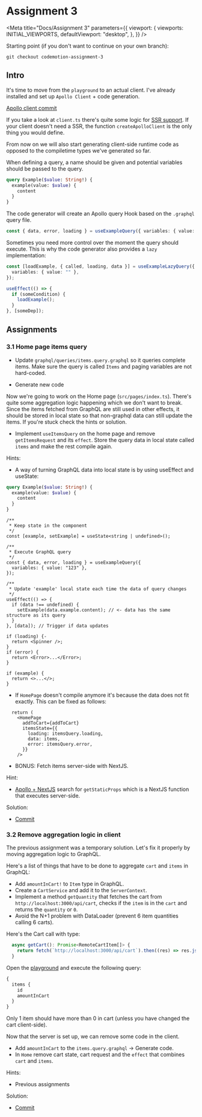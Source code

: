 
# Assignment 3

<Meta
  title="Docs/Assignment 3"
  parameters={{
    viewport: {
      viewports: INITIAL_VIEWPORTS,
      defaultViewport: "desktop",
    },
  }}
/>

Starting point (if you don't want to continue on your own branch):

```
git checkout codemotion-assignment-3
```

## Intro

It's time to move from the `playground` to an actual client. I've already installed and set up `Apollo Client` + code generation.

[Apollo client commit](https://github.com/Rachnerd/webshop/commit/1e34518705d10bbcf6d170926fa4404ae719e4bc)

If you take a look at `client.ts` there's quite some logic for [SSR support](https://www.apollographql.com/blog/building-a-next-js-app-with-apollo-client-slash-graphql/). If your client doesn't need a SSR, the function
`createApolloClient` is the only thing you would define.

From now on we will also start generating client-side runtime code as opposed to the compiletime types we've generated so far.

When defining a query, a name should be given and potential variables should be passed to the query.

```graphql
query Example($value: String!) {
  example(value: $value) {
    content
  }
}
```

The code generator will create an Apollo query Hook based on the `.graphql` query file.

```typescript
const { data, error, loading } = useExampleQuery({ variables: { value: "" } });
```

Sometimes you need more control over the moment the query should execute. This is why the code generator also provides
a `lazy` implementation:

```typescript
const [loadExample, { called, loading, data }] = useExampleLazyQuery({
  variables: { value: "" },
});

useEffect(() => {
  if (someCondition) {
    loadExample();
  }
}, [someDep]);
```

## Assignments

### 3.1 Home page items query

- Update `graphql/queries/items.query.graphql` so it queries complete items. Make sure the query is called `Items` and
  paging variables are not hard-coded.

- Generate new code

Now we're going to work on the Home page (`src/pages/index.ts`). There's quite some aggregation logic happening which we
don't want to break. Since the items fetched from GraphQL are still used in other effects, it should be stored in local state
so that non-graphql data can still update the items. If you're stuck check the hints or solution.

- Implement `useItemsQuery` on the home page and remove `getItemsRequest` and its `effect`. Store the query data in local
  state called `items` and make the rest compile again.

Hints:

- A way of turning GraphQL data into local state is by using useEffect and useState:

```graphql
query Example($value: String!) {
  example(value: $value) {
    content
  }
}
```

```tsx
/**
 * Keep state in the component
 */
const [example, setExample] = useState<string | undefined>();

/**
 * Execute GraphQL query
 */
const { data, error, loading } = useExampleQuery({
  variables: { value: "123" },
});

/**
 * Update 'example' local state each time the data of query changes
 */
useEffect(() => {
  if (data !== undefined) {
    setExample(data.example.content); // <- data has the same structure as its query
  }
}, [data]); // Trigger if data updates

if (loading) {-
  return <Spinner />;
}
if (error) {
  return <Error>...</Error>;
}

if (example) {
  return <>...</>;
}
```

- If `HomePage` doesn't compile anymore it's because the data does not fit exactly. This can be fixed as follows:

```tsx
  return (
    <HomePage
      addToCart={addToCart}
      itemsState={{
        loading: itemsQuery.loading,
        data: items,
        error: itemsQuery.error,
      }}
    />
```

- BONUS: Fetch items server-side with NextJS.

Hint:

- [Apollo + NextJS](https://www.apollographql.com/blog/building-a-next-js-app-with-apollo-client-slash-graphql/) search
  for `getStaticProps` which is a NextJS function that executes server-side.

Solution:

- [Commit](https://github.com/Rachnerd/webshop/commit/3bf7a191b0eadd3861feb5ed34b05a8d00267057)

### 3.2 Remove aggregation logic in client

The previous assignment was a temporary solution. Let's fix it properly by moving aggregation logic to GraphQL.

Here's a list of things that have to be done to aggregate `cart` and `items` in GraphQL:

- Add `amountInCart!` to `Item` type in GraphQL.
- Create a `CartService` and add it to the `ServerContext`.
- Implement a method `getQuantity` that fetches the cart from `http://localhost:3000/api/cart`, checks if the `item` is
  in the `cart` and returns the `quantity` or `0`.
- Avoid the N+1 problem with DataLoader (prevent 6 item quantities calling 6 carts).

Here's the Cart call with type:

```typescript
  async getCart(): Promise<RemoteCartItem[]> {
    return fetch(`http://localhost:3000/api/cart`).then((res) => res.json());
  }
```

Open the [playground](http://localhost:4000) and execute the following query:

```graphql
{
  items {
    id
    amountInCart
  }
}
```

Only 1 item should have more than 0 in cart (unless you have changed the cart client-side).

Now that the server is set up, we can remove some code in the client.

- Add `amountInCart` to the `items.query.graphql` -> Generate code.
- In `Home` remove cart state, cart request and the `effect` that combines `cart` and `items`.

Hints:

- Previous assignments

Solution:

- [Commit](https://github.com/Rachnerd/webshop/commit/8fdf5605bc91a9f801f60c04b21fea6fccf1944d)
